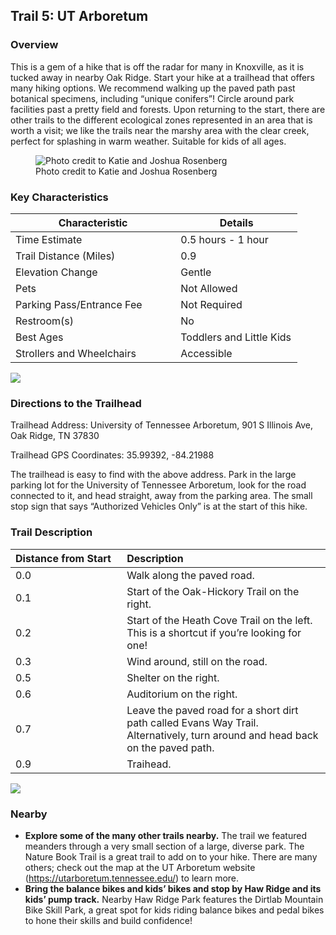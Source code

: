 ## Trail 5: UT Arboretum

### Overview

This is a gem of a hike that is off the radar for many in Knoxville, as it is tucked away in nearby Oak Ridge. Start your hike at a trailhead that offers many hiking options. We recommend walking up the paved path past botanical specimens, including "unique conifers"! Circle around park facilities past a pretty field and forests. Upon returning to the start, there are other trails to the different ecological zones represented in an area that is worth a visit; we like the trails near the marshy area with the clear creek, perfect for splashing in warm weather. Suitable for kids of all ages.

![Photo credit to Katie and Joshua Rosenberg](img/trail-05-figure-01.jpg)

### Key Characteristics

| **Characteristic**        | **Details**        |
|---------------------------|--------------------|
| Time Estimate             | 0.5 hours - 1 hour |
| Trail Distance (Miles)    | 0.9                |
| Elevation Change          | Gentle             |
| Pets                      | Not Allowed        |
| Parking Pass/Entrance Fee | Not Required       |
| Restroom(s)               | No                 |
| Best Ages                 | Toddlers and Little Kids                   |
| Strollers and Wheelchairs | Accessible                    |

![](maps/trail-05-map.jpeg)

### Directions to the Trailhead

Trailhead Address: University of Tennessee Arboretum, 901 S Illinois Ave, Oak Ridge, TN 37830

Trailhead GPS Coordinates: 35.99392, -84.21988

The trailhead is easy to find with the above address. Park in the large parking lot for the University of Tennessee Arboretum, look for the road connected to it, and head straight, away from the parking area. The small stop sign that says "Authorized Vehicles Only" is at the start of this hike.

### Trail Description

| Distance from Start | Description                                                                                                                    |
|:------------------------|:---------------------------------------------|
| 0.0                 | Walk along the paved road.                                                                                                     |
| 0.1                 | Start of the Oak-Hickory Trail on the right.                                                                                   |
| 0.2                 | Start of the Heath Cove Trail on the left. This is a shortcut if you're looking for one!                                       |
| 0.3                 | Wind around, still on the road.                                                                                                |
| 0.5                 | Shelter on the right.                                                                                                          |
| 0.6                 | Auditorium on the right.                                                                                                       |
| 0.7                 | Leave the paved road for a short dirt path called Evans Way Trail. Alternatively, turn around and head back on the paved path. |
| 0.9                 | Traihead.                                                                                                                      |

![](img/trail-05-figure-02.jpg)

### Nearby

-   **Explore some of the many other trails nearby.** The trail we featured meanders through a very small section of a large, diverse park. The Nature Book Trail is a great trail to add on to your hike. There are many others; check out the map at the UT Arboretum website (<https://utarboretum.tennessee.edu/>) to learn more.
-   **Bring the balance bikes and kids' bikes and stop by Haw Ridge and its kids' pump track.** Nearby Haw Ridge Park features the Dirtlab Mountain Bike Skill Park, a great spot for kids riding balance bikes and pedal bikes to hone their skills and build confidence!
